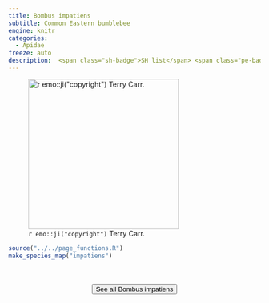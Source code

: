 ```yaml
---
title: Bombus impatiens
subtitle: Common Eastern bumblebee
engine: knitr
categories:
  - Apidae
freeze: auto
description:  <span class="sh-badge">SH list</span> <span class="pe-badge">PM Evidence</span>
---
```

![`r emo::ji("copyright")` Terry Carr.](https://inaturalist-open-data.s3.amazonaws.com/photos/317453131/medium.jpeg){height=300}





```r
source("../../page_functions.R")
make_species_map("impatiens")
```
<br><br>
<center>


<a href="https://inaturalist.ca/observations?place_id=7085&quality_grade=research&subview=map&taxon_id=118970"><button type="button" class="btn btn-secondary">See all Bombus impatiens <i class="fa-solid fa-arrow-up-right-from-square"></i> </button></a>
</center>
